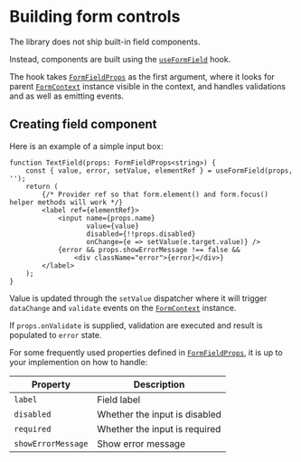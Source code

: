 <Module name="zeta-dom-react" />

# Building form controls

The library does not ship built-in field components.

Instead, components are built using the [`useFormField`](:) hook.

The hook takes [`FormFieldProps`](:) as the first argument, where it looks for parent
[`FormContext`](:) instance visible in the context, and handles validations and as well as emitting events.


## Creating field component

Here is an example of a simple input box:

```tsx
function TextField(props: FormFieldProps<string>) {
    const { value, error, setValue, elementRef } = useFormField(props, '');
    return (
        {/* Provider ref so that form.element() and form.focus() helper methods will work */}
        <label ref={elementRef}>
            <input name={props.name}
                   value={value}
                   disabled={!!props.disabled}
                   onChange={e => setValue(e.target.value)} />
            {error && props.showErrorMessage !== false &&
                <div className="error">{error}</div>}
        </label>
    );
}
```

Value is updated through the `setValue` dispatcher where it will trigger `dataChange` and `validate` events on the [`FormContext`](:) instance.

If `props.onValidate` is supplied, validation are executed and result is populated to `error` state.

For some frequently used properties defined in [`FormFieldProps`](:), it is up to your implemention on how to handle:

| Property           | Description                   |
| ------------------ | ----------------------------- |
| `label`            | Field label                   |
| `disabled`         | Whether the input is disabled |
| `required`         | Whether the input is required |
| `showErrorMessage` | Show error message            |
